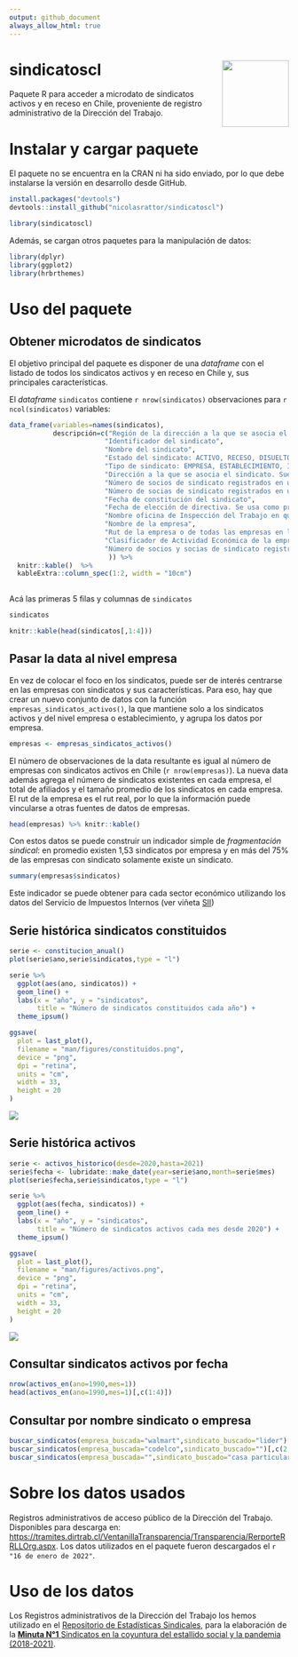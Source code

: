 ```yaml
---
output: github_document
always_allow_html: true
---
```


# sindicatoscl <img src="man/figures/logores.PNG" align="right" width = "120px"/>

Paquete R para acceder a microdato de sindicatos activos y en receso en Chile, proveniente de registro administrativo de la Dirección del Trabajo.

# Instalar y cargar paquete

El paquete no se encuentra en la CRAN ni ha sido enviado, por lo que debe instalarse la versión en desarrollo desde GitHub.

```r
install.packages("devtools")
devtools::install_github("nicolasrattor/sindicatoscl")
```

```r
library(sindicatoscl)
```

Además, se cargan otros paquetes para la manipulación de datos:

```r
library(dplyr)
library(ggplot2)
library(hrbrthemes)
```


# Uso del paquete

## Obtener microdatos de sindicatos

El objetivo principal del paquete es disponer de una *dataframe* con el listado de todos los sindicatos activos y en receso en Chile y, sus principales características.

El *dataframe* `sindicatos` contiene `r nrow(sindicatos)` observaciones para `r ncol(sindicatos)` variables:

```r
data_frame(variables=names(sindicatos),
           descripción=c("Región de la dirección a la que se asocia el sindicato. Suele ser la de la casa matriz de la empresa (16 regiones)",
                        "Identificador del sindicato",
                        "Nombre del sindicato",
                        "Estado del sindicato: ACTIVO, RECESO, DISUELTO, CADUCADO O ELIMINADO",
                        "Tipo de sindicato: EMPRESA, ESTABLECIMIENTO, INDEPENDIENTE, INTER EMPRESA o TRANSITORIO",
                        "Dirección a la que se asocia el sindicato. Suele ser la de la casa matriz de la empresa",
                        "Número de socios de sindicato registrados en último trámite",
                        "Número de socias de sindicato registrados en último trámite",
                        "Fecha de constitución del sindicato",
                        "Fecha de elección de directiva. Se usa como proxy de último trámite",
                        "Nombre oficina de Inspección del Trabajo en que se hizo la constitución del sindicato",
                        "Nombre de la empresa",
                        "Rut de la empresa o de todas las empresas en las que existe el sindicato (caso interempresas)",
                        "Clasificador de Actividad Económica de la empresa",
                        "Número de socios y socias de sindicato registrados en último trámite"
                         )) %>% 
  knitr::kable()  %>% 
  kableExtra::column_spec(1:2, width = "10cm")
             
```

Acá las primeras 5 filas y columnas de `sindicatos`

```r
sindicatos
```

```r
knitr::kable(head(sindicatos[,1:4]))
```

## Pasar la data al nivel empresa

En vez de colocar el foco en los sindicatos, puede ser de interés centrarse en las empresas con sindicatos y sus características. Para eso, hay que crear un nuevo conjunto de datos con la función `empresas_sindicatos_activos()`, la que mantiene solo a los sindicatos activos y del nivel empresa o establecimiento, y agrupa los datos por empresa.

```r
empresas <- empresas_sindicatos_activos()
```

El número de observaciones de la data resultante es igual al número de empresas con sindicatos activos en Chile (`r nrow(empresas)`). La nueva data además agrega el número de sindicatos existentes en cada empresa, el total de afiliados y el tamaño promedio de los sindicatos en cada empresa. El rut de la empresa es el rut real, por lo que la información puede vincularse a otras fuentes de datos de empresas. 

```r
head(empresas) %>% knitr::kable()
```

Con estos datos se puede construir un indicador simple de *fragmentación sindical*: en promedio existen 1,53 sindicatos por empresa y en más del 75% de las empresas con sindicato solamente existe un sindicato. 

```r
summary(empresas$sindicatos)
```

Este indicador se puede obtener para cada sector económico utilizando los datos del Servicio de Impuestos Internos (ver viñeta [SII](https://nicolasrattor.github.io/sindicatoscl/articles/sii.html))


## Serie histórica sindicatos constituidos

```r
serie <- constitucion_anual()
plot(serie$ano,serie$sindicatos,type = "l")

serie %>% 
  ggplot(aes(ano, sindicatos)) + 
  geom_line() +
  labs(x = "año", y = "sindicatos",
       title = "Número de sindicatos constituidos cada año") +
  theme_ipsum()
```

```r
ggsave(
  plot = last_plot(),
  filename = "man/figures/constituidos.png",
  device = "png",
  dpi = "retina",
  units = "cm",
  width = 33,
  height = 20
)
```

<img src="man/figures/constituidos.png">

## Serie histórica activos

```r
serie <- activos_historico(desde=2020,hasta=2021)
serie$fecha <- lubridate::make_date(year=serie$ano,month=serie$mes)
plot(serie$fecha,serie$sindicatos,type = "l")

serie %>% 
  ggplot(aes(fecha, sindicatos)) + 
  geom_line() +
  labs(x = "año", y = "sindicatos",
       title = "Número de sindicatos activos cada mes desde 2020") +
  theme_ipsum()
```


```r
ggsave(
  plot = last_plot(),
  filename = "man/figures/activos.png",
  device = "png",
  dpi = "retina",
  units = "cm",
  width = 33,
  height = 20
)
```

<img src="man/figures/activos.png">

## Consultar sindicatos activos por fecha

```r
nrow(activos_en(ano=1990,mes=1))
head(activos_en(ano=1990,mes=1)[,c(1:4)])
```

## Consultar por nombre sindicato o empresa

```r
buscar_sindicatos(empresa_buscada="walmart",sindicato_buscado="lider")[,c(2,3)]
buscar_sindicatos(empresa_buscada="codelco",sindicato_buscado="")[,c(2,3)]
buscar_sindicatos(empresa_buscada="",sindicato_buscado="casa particular")[,c(2,3)]
```


# Sobre los datos usados

Registros administrativos de acceso público de la Dirección del Trabajo. Disponibles para descarga en: <https://tramites.dirtrab.cl/VentanillaTransparencia/Transparencia/RerporteRRLLOrg.aspx>. Los datos utilizados en el paquete fueron descargados el `r "16 de enero de 2022"`. 

# Uso de los datos

Los Registros administrativos de la Dirección del Trabajo los hemos utilizado en el [Repositorio de Estadísticas Sindicales](https://repositoriosindical.netlify.app/), para la elaboración de la [**Minuta N°1** Sindicatos en la coyuntura del estallido social y la pandemia (2018-2021)](https://github.com/nicolasrattor/Ventanilla_Sindicatos_DT/raw/main/Minuta1/Minuta1.pdf).
